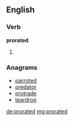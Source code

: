 ==English==

===Verb===
'''prorated'''

# {{past of|prorate}}

===Anagrams===
* [[parroted#English|parroted]]
* [[predator#English|predator]]
* [[protrade#English|protrade]]
* [[teardrop#English|teardrop]]

[[de:prorated]]
[[mg:prorated]]